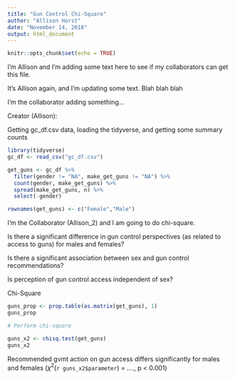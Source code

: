 ```yaml
---
title: "Gun Control Chi-Square"
author: "Allison Horst"
date: "November 14, 2018"
output: html_document
---
```


```r
knitr::opts_chunk$set(echo = TRUE)
```

I'm Allison and I'm adding some text here to see if my collaborators can get this file. 

It's Allison again, and I'm updating some text.
Blah blah blah

I'm the collaborator adding something...

Creator (Allison): 

Getting gc_df.csv data, loading the tidyverse, and getting some summary counts

```r

library(tidyverse)
gc_df <- read_csv("gc_df.csv")

get_guns <- gc_df %>% 
  filter(gender != "NA", make_get_guns != "NA") %>% 
  count(gender, make_get_guns) %>% 
  spread(make_get_guns, n) %>% 
  select(-gender)

rownames(get_guns) <- c("Female","Male")

```

I'm the Collaborator (Allison_2) and I am going to do chi-square. 

Is there a significant difference in gun control perspectives (as related to access to guns) for males and females?

Is there a significant association between sex and gun control recommendations?

Is perception of gun control access independent of sex?

Chi-Square
```r

guns_prop <- prop.table(as.matrix(get_guns), 1)
guns_prop

# Perform chi-square

guns_x2 <- chisq.test(get_guns)
guns_x2

```

Recommended gvmt action on gun access differs significantly for males and females ($\chi^2$(`r guns_x2$parameter`) = ...., p < 0.001)
